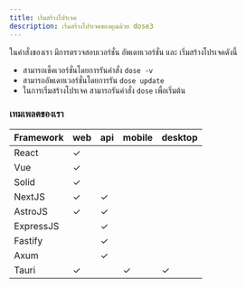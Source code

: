```yaml
---
title: เริ่มสร้างโปรเจค
description: เริ่มสร้างโปรเจคของคุณด้วย dose3
---
```


ในคำสั่งของเรา มีการตรวจสอบเวอร์ชั่น อัพเดทเวอร์ชั่น และ เริ่มสร้างโปรเจคดังนี้

- สามารถเช็คเวอร์ชั่นโดยการรันคำสั่ง  `dose -v`
- สามารถอัพเดทเวอร์ชั่นโดยการรัน `dose update` 
- ในการเริ่มสร้างโปรเจค สามารถรันคำสั่ง `dose` เพื่อเริ่มต้น

### เทมเพลตของเรา
|Framework|web|api| mobile | desktop
---| ---| ---|---|---|
|React| &check; ||
|Vue| &check;||
|Solid| &check;||
|NextJS| &check;|&check;|
|AstroJS| &check; |&check;|
|ExpressJS||&check;|
|Fastify||&check;|
|Axum||&check;|
|Tauri|&check;||&check;|&check;|